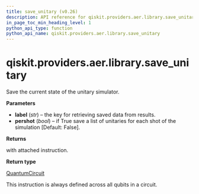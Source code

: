 ```yaml
---
title: save_unitary (v0.26)
description: API reference for qiskit.providers.aer.library.save_unitary in qiskit v0.26
in_page_toc_min_heading_level: 1
python_api_type: function
python_api_name: qiskit.providers.aer.library.save_unitary
---
```


<span id="qiskit-providers-aer-library-save-unitary" />

# qiskit.providers.aer.library.save\_unitary

<Function id="qiskit.providers.aer.library.save_unitary" isDedicatedPage={true} github="https://github.com/qiskit/qiskit-aer/tree/stable/0.8/qiskit/providers/aer/library/save_instructions/save_unitary.py" signature="save_unitary(self, label='unitary', pershot=False)">
  Save the current state of the unitary simulator.

  **Parameters**

  *   **label** (*str*) – the key for retrieving saved data from results.
  *   **pershot** (*bool*) – if True save a list of unitaries for each shot of the simulation \[Default: False].

  **Returns**

  with attached instruction.

  **Return type**

  [QuantumCircuit](qiskit.circuit.QuantumCircuit "qiskit.circuit.QuantumCircuit")

  <Admonition title="Note" type="note">
    This instruction is always defined across all qubits in a circuit.
  </Admonition>
</Function>

